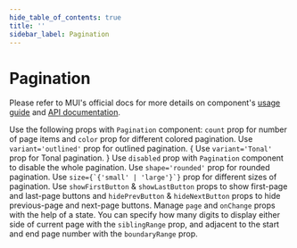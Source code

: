 ```yaml
---
hide_table_of_contents: true
title: ''
sidebar_label: Pagination
---
```




<h1 className='!m-0'>Pagination</h1>

<div className='template-bg-color' />

Please refer to MUI's official docs for more details on component's [usage guide](https://mui.com/material-ui/react-pagination/) and [API documentation](https://mui.com/material-ui/react-pagination/#api).

<Grid container spacing={6}>
  <Grid size={{ xs: 12, md: 6 }}>
    <CardSnippet title='Basic Pagination' code={SourceCodePaginationBasic}>
      <Typography className='mbe-4'>
        Use the following props with <code>Pagination</code> component: <code>count</code> prop for number of page items
        and <code>color</code> prop for different colored pagination.
      </Typography>
      <PaginationBasic />
    </CardSnippet>
  </Grid>
  <Grid size={{ xs: 12, md: 6 }}>
    <CardSnippet title='Outlined Pagination' code={SourceCodePaginationOutlined}>
      <Typography className='mbe-4'>
        Use <code>variant='outlined'</code> prop for outlined pagination.
      </Typography>
      <PaginationOutlined />
    </CardSnippet>
  </Grid>
  <Grid size={{ xs: 12, md: 6 }}>
    <CardSnippet title='Tonal Pagination' code={SourceCodePaginationTonal}>
      {
        <Typography className='mbe-4'>
          Use <code>variant='Tonal'</code> prop for Tonal pagination.
        </Typography>
      }
      <PaginationTonal />
    </CardSnippet>
  </Grid>
  <Grid size={{ xs: 12, md: 6 }}>
    <CardSnippet title='Disabled Pagination' code={SourceCodePaginationDisabled}>
      <Typography className='mbe-4'>
        Use <code>disabled</code> prop with <code>Pagination</code> component to disable the whole pagination.
      </Typography>
      <PaginationDisabled />
    </CardSnippet>
  </Grid>
  <Grid size={{ xs: 12, md: 6 }}>
    <CardSnippet title='Rounded Pagination' code={SourceCodePaginationRounded}>
      <Typography className='mbe-4'>
        Use <code>shape='rounded'</code> prop for rounded pagination.
      </Typography>
      <PaginationRounded />
    </CardSnippet>
  </Grid>
  <Grid size={{ xs: 12, md: 6 }}>
    <CardSnippet title='Sizes' code={SourceCodePaginationSizes}>
      <Typography className='mbe-4'>
        Use <code>size={`{'small' | 'large'}`}</code> prop for different sizes of pagination.
      </Typography>
      <PaginationSizes />
    </CardSnippet>
  </Grid>
  <Grid size={{ xs: 12, md: 6 }}>
    <CardSnippet title='Buttons' code={SourceCodePaginationButtons}>
      <Typography className='mbe-4'>
        Use <code>showFirstButton</code> & <code>showLastButton</code> props to show first-page and last-page buttons
        and <code>hidePrevButton</code> & <code>hideNextButton</code> props to hide previous-page and next-page buttons.
      </Typography>
      <PaginationButtons />
    </CardSnippet>
  </Grid>
  <Grid size={{ xs: 12, md: 6 }}>
    <CardSnippet title='Controlled Pagination' code={SourceCodePaginationControlled}>
      <Typography className='mbe-4'>
        Manage <code>page</code> and <code>onChange</code> props with the help of a state.
      </Typography>
      <PaginationControlled />
    </CardSnippet>
  </Grid>
  <Grid size={{ xs: 12 }}>
    <CardSnippet title='Pagination Ranges' code={SourceCodePaginationRanges}>
      <Typography className='mbe-4'>
        You can specify how many digits to display either side of current page with the <code>siblingRange</code> prop,
        and adjacent to the start and end page number with the <code>boundaryRange</code> prop.
      </Typography>
      <PaginationRanges />
    </CardSnippet>
  </Grid>
</Grid>
